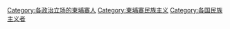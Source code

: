 [[Category:各政治立场的柬埔寨人|Category:各政治立场的柬埔寨人]]
[[Category:柬埔寨民族主义|Category:柬埔寨民族主义]]
[[Category:各国民族主义者|Category:各国民族主义者]]